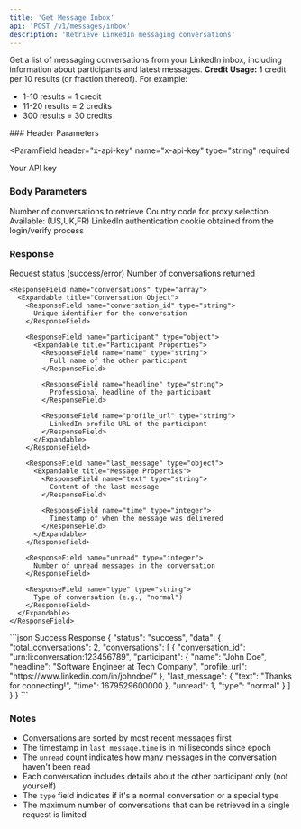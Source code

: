 ```yaml
---
title: 'Get Message Inbox'
api: 'POST /v1/messages/inbox'
description: 'Retrieve LinkedIn messaging conversations'
---
```


Get a list of messaging conversations from your LinkedIn inbox, including information about participants and latest messages.
<Note>
  **Credit Usage:** 1 credit per 10 results (or fraction thereof). For example:
  - 1-10 results = 1 credit
  - 11-20 results = 2 credits
  - 300 results = 30 credits
</Note>
### Header Parameters

<ParamField 
  header="x-api-key" 
  name="x-api-key" 
  type="string" 
  required
>
  Your API key
</ParamField>
### Body Parameters

<ParamField body="total_results" type="integer" default="10">
  Number of conversations to retrieve
</ParamField>
<ParamField body="country" type="string" default="FR">
  Country code for proxy selection. Available: (US,UK,FR)
</ParamField>
<ParamField body="login_cookie" type="string" required>
  LinkedIn authentication cookie obtained from the login/verify process
</ParamField>

### Response

<ResponseField name="status" type="string">
  Request status (success/error)
</ResponseField>

<ResponseField name="data" type="object">
  <Expandable title="Properties">
    <ResponseField name="total_results" type="integer">
      Number of conversations returned
    </ResponseField>

    <ResponseField name="conversations" type="array">
      <Expandable title="Conversation Object">
        <ResponseField name="conversation_id" type="string">
          Unique identifier for the conversation
        </ResponseField>

        <ResponseField name="participant" type="object">
          <Expandable title="Participant Properties">
            <ResponseField name="name" type="string">
              Full name of the other participant
            </ResponseField>
            
            <ResponseField name="headline" type="string">
              Professional headline of the participant
            </ResponseField>
            
            <ResponseField name="profile_url" type="string">
              LinkedIn profile URL of the participant
            </ResponseField>
          </Expandable>
        </ResponseField>

        <ResponseField name="last_message" type="object">
          <Expandable title="Message Properties">
            <ResponseField name="text" type="string">
              Content of the last message
            </ResponseField>
            
            <ResponseField name="time" type="integer">
              Timestamp of when the message was delivered
            </ResponseField>
          </Expandable>
        </ResponseField>

        <ResponseField name="unread" type="integer">
          Number of unread messages in the conversation
        </ResponseField>

        <ResponseField name="type" type="string">
          Type of conversation (e.g., "normal")
        </ResponseField>
      </Expandable>
    </ResponseField>
  </Expandable>
</ResponseField>

<ResponseExample>
```json Success Response
{
  "status": "success",
  "data": {
    "total_conversations": 2,
    "conversations": [
      {
        "conversation_id": "urn:li:conversation:123456789",
        "participant": {
          "name": "John Doe",
          "headline": "Software Engineer at Tech Company",
          "profile_url": "https://www.linkedin.com/in/johndoe/"
        },
        "last_message": {
          "text": "Thanks for connecting!",
          "time": 1679529600000
        },
        "unread": 1,
        "type": "normal"
      }
    ]
  }
}
```

</ResponseExample>

### Notes
- Conversations are sorted by most recent messages first
- The timestamp in `last_message.time` is in milliseconds since epoch
- The `unread` count indicates how many messages in the conversation haven't been read
- Each conversation includes details about the other participant only (not yourself)
- The `type` field indicates if it's a normal conversation or a special type
- The maximum number of conversations that can be retrieved in a single request is limited